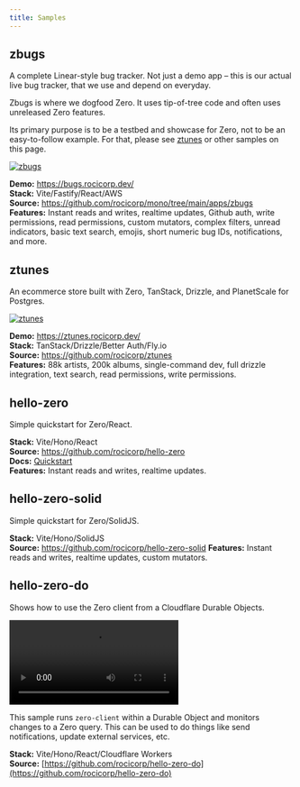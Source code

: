 ```yaml
---
title: Samples
---
```


## zbugs

A complete Linear-style bug tracker. Not just a demo app – this is our actual live bug tracker, that we use and depend on everyday.

<Note type="note">
  Zbugs is where we dogfood Zero. It uses tip-of-tree code and often uses unreleased Zero features.

  Its primary purpose is to be a testbed and showcase for Zero, not to be an easy-to-follow example. For that, please see [ztunes](#ztunes) or other samples on this page.
</Note>

<a href="https://bugs.rocicorp.dev/">
  <img src="/images/samples/zbugs.png" alt="zbugs" style={{border: 'none', padding: 'none'}} />
</a>

**Demo:** https://bugs.rocicorp.dev/<br/>
**Stack:** Vite/Fastify/React/AWS<br/>
**Source:** https://github.com/rocicorp/mono/tree/main/apps/zbugs<br/>
**Features:** Instant reads and writes, realtime updates, Github auth, write permissions, read permissions, custom mutators, complex filters, unread indicators, basic text search, emojis, short numeric bug IDs, notifications, and more.

## ztunes

An ecommerce store built with Zero, TanStack, Drizzle, and PlanetScale for Postgres.

<a href="https://ztunes.rocicorp.dev">
  <img src="/images/samples/ztunes.png" alt="ztunes" style={{border: 'none', padding: 'none'}} />
</a>

**Demo:** https://ztunes.rocicorp.dev/<br/>
**Stack:** TanStack/Drizzle/Better Auth/Fly.io<br/>
**Source:** https://github.com/rocicorp/ztunes<br/>
**Features:** 88k artists, 200k albums, single-command dev, full drizzle integration, text search, read permissions, write permissions.

## hello-zero

Simple quickstart for Zero/React.

<ImageLightbox src="/images/samples/quickstart.png" alt="Quickstart" />

**Stack:** Vite/Hono/React<br/>
**Source:** https://github.com/rocicorp/hello-zero<br/>
**Docs:** [Quickstart](/docs/quickstart)<br/>
**Features:** Instant reads and writes, realtime updates.

## hello-zero-solid

Simple quickstart for Zero/SolidJS.

<ImageLightbox src="/images/samples/hello-zero-solid.png" alt="Quickstart" />

**Stack:** Vite/Hono/SolidJS<br/>
**Source:** https://github.com/rocicorp/hello-zero-solid
**Features:** Instant reads and writes, realtime updates, custom mutators.

## hello-zero-do

Shows how to use the Zero client from a Cloudflare Durable Objects.

<Video
  src="https://d2nzlypqdo5xbb.cloudfront.net/video/hello-zero-do.mp4"
  alt="hello-zero-do demo"
/>

This sample runs `zero-client` within a Durable Object and monitors changes to a Zero query. This can be used to do things like send notifications, update external services, etc.

**Stack:** Vite/Hono/React/Cloudflare Workers<br/>
**Source:** [https://github.com/rocicorp/hello-zero-do](https://github.com/rocicorp/hello-zero-do)
